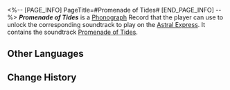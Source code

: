 <%-- [PAGE_INFO]
PageTitle=#Promenade of Tides#
[END_PAGE_INFO] --%>
{{Item Infobox
|title       = ''Promenade of Tides''
|id          = 210375
|image       = Item Promenade of Tides.png{{subst:void|<!--$UPLOAD:<<SpriteOutput/ItemFigures/210001.png>-<Item Promenade of Tides.png>-<Item Icons>>-->}}
|type        = Disk
|invCategory = Valuables
|rarity      = 3
|effect      = 
|description = A record that can be played on the Express' phonograph. It might be a chance acquisition or a gift from someone else. All sorts of memories surge up when the music plays &mdash; the smiles, encounters, touches, and the excitement of battle. Maybe that is why people still collect records even as society rapidly advances.<br />The current record contains the track "Promenade of Tides."
}}
{{Description|''Stroll with the waves, dance with the tides, and show no disrespect to this heavenly palace, for it is but a handful of ocean they have splashed upon you.''}}
'''''Promenade of Tides''''' is a [[Phonograph]] Record that the player can use to unlock the corresponding soundtrack to play on the [[Astral Express]]. It contains the soundtrack [[Promenade of Tides]].

==Other Languages==
{{Other Languages
|en   = ''Promenade of Tides''
|zhs  = 《波涛舞会》
|zht  = 〈波濤舞會〉
|ja   = 『波の舞踏会』
|ko   = ≪파도의 무도회≫
|es   = Baile de las olas
|fr   = ''Promenade of Tides''
|ru   = Promenade of Tides
|th   = "Promenade of Tides"
|vi   = "Vũ Hội Sóng Lớn"
|de   = „Tanz der Wellen“
|id   = "Promenade of Tides"
|pt   = "Promenade of Tides"
}}

==Change History==
{{Change History|3.0}}